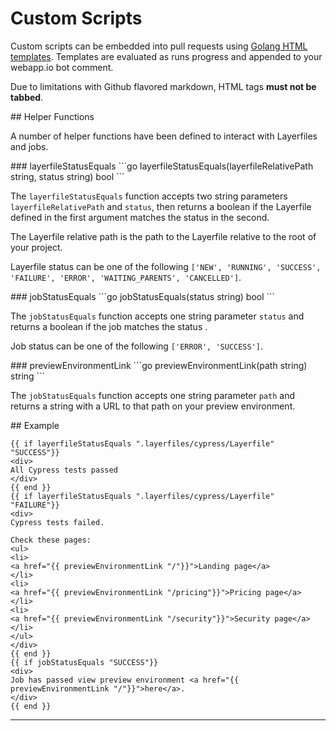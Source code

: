 # Custom Scripts

Custom scripts can be embedded into pull requests using [Golang HTML templates](https://pkg.go.dev/html/template). Templates are evaluated as runs progress and appended to your webapp.io bot comment.

Due to limitations with Github flavored markdown, HTML tags __must not be tabbed__.

<div className="section-spacing"></div>
## Helper Functions

A number of helper functions have been defined to interact with Layerfiles and jobs.

<div className="section-spacing"></div>
### layerfileStatusEquals
```go
layerfileStatusEquals(layerfileRelativePath string, status string) bool
```

The `layerfileStatusEquals` function accepts two string parameters `layerfileRelativePath` and `status`, then returns a boolean if the Layerfile defined in the first argument matches the status in the second.

The Layerfile relative path is the path to the Layerfile relative to the root of your project.

Layerfile status can be one of the following `['NEW', 'RUNNING', 'SUCCESS', 'FAILURE', 'ERROR', 'WAITING_PARENTS', 'CANCELLED']`.

<div className="section-spacing"></div>
### jobStatusEquals
```go
jobStatusEquals(status string) bool
```

The `jobStatusEquals` function accepts one string parameter `status` and returns a boolean if the job matches the status .

Job status can be one of the following `['ERROR', 'SUCCESS']`.

<div className="section-spacing"></div>
### previewEnvironmentLink
```go
previewEnvironmentLink(path string) string
```

The `jobStatusEquals` function accepts one string parameter `path` and returns a string with a URL to that path on your preview environment.

<div className="section-spacing"></div>
## Example

```gohtml
{{ if layerfileStatusEquals ".layerfiles/cypress/Layerfile" "SUCCESS"}}
<div>
All Cypress tests passed
</div>
{{ end }}
{{ if layerfileStatusEquals ".layerfiles/cypress/Layerfile" "FAILURE"}}
<div>
Cypress tests failed.

Check these pages:
<ul>
<li>
<a href="{{ previewEnvironmentLink "/"}}">Landing page</a>
</li>
<li>
<a href="{{ previewEnvironmentLink "/pricing"}}">Pricing page</a>
</li>
<li>
<a href="{{ previewEnvironmentLink "/security"}}">Security page</a>
</li>
</ul>
</div>
{{ end }}
{{ if jobStatusEquals "SUCCESS"}}
<div>
Job has passed view preview environment <a href="{{ previewEnvironmentLink "/"}}">here</a>.
</div>
{{ end }}
```

<div className="section-spacing"></div>
<hr />
<div className="section-spacing"></div>
